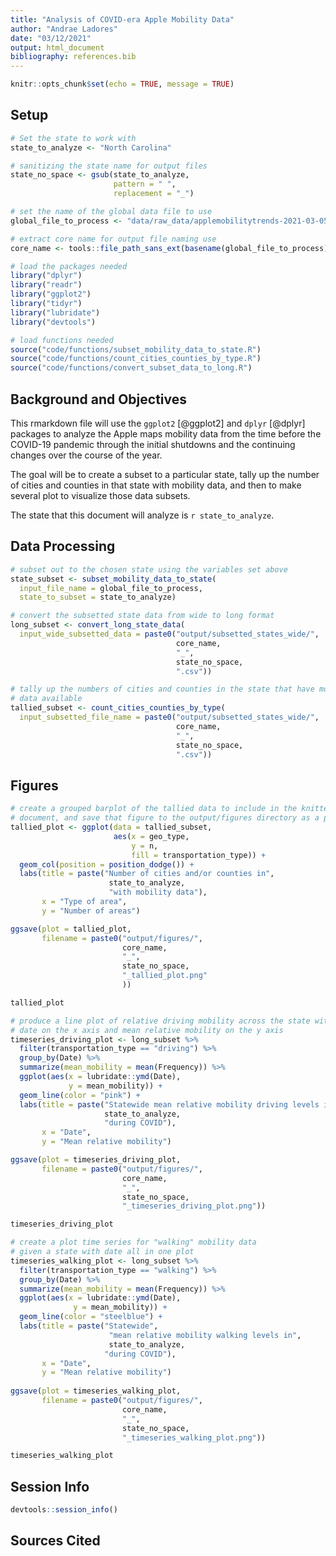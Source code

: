 ```yaml
---
title: "Analysis of COVID-era Apple Mobility Data"
author: "Andrae Ladores"
date: "03/12/2021"
output: html_document
bibliography: references.bib
---
```


```r
knitr::opts_chunk$set(echo = TRUE, message = TRUE)
```

## Setup

```r
# Set the state to work with
state_to_analyze <- "North Carolina"

# sanitizing the state name for output files
state_no_space <- gsub(state_to_analyze,
                       pattern = " ",
                       replacement = "_")

# set the name of the global data file to use
global_file_to_process <- "data/raw_data/applemobilitytrends-2021-03-05.csv"

# extract core name for output file naming use
core_name <- tools::file_path_sans_ext(basename(global_file_to_process))
```

```r
# load the packages needed
library("dplyr")
library("readr")
library("ggplot2")
library("tidyr")
library("lubridate")
library("devtools")

# load functions needed
source("code/functions/subset_mobility_data_to_state.R")
source("code/functions/count_cities_counties_by_type.R")
source("code/functions/convert_subset_data_to_long.R")
```

## Background and Objectives 

This rmarkdown file will use the `ggplot2` [@ggplot2] and `dplyr` [@dplyr] packages
to analyze the Apple maps mobility data from the time before the COVID-19 pandemic
through the initial shutdowns and the continuing changes over the course of the year. 

The goal will be to create a subset to a particular state, tally up the number of 
cities and counties in that state with mobility data, and then to make several plot to visualize those data subsets.

The state that this document will analyze is `r state_to_analyze`.

## Data Processing

```r
# subset out to the chosen state using the variables set above
state_subset <- subset_mobility_data_to_state(
  input_file_name = global_file_to_process,
  state_to_subset = state_to_analyze)
```

```r
# convert the subsetted state data from wide to long format
long_subset <- convert_long_state_data(
  input_wide_subsetted_data = paste0("output/subsetted_states_wide/",
                                     core_name,
                                     "_",
                                     state_no_space,
                                     ".csv"))

```
```r
# tally up the numbers of cities and counties in the state that have mobility
# data available
tallied_subset <- count_cities_counties_by_type(
  input_subsetted_file_name = paste0("output/subsetted_states_wide/",
                                     core_name,
                                     "_",
                                     state_no_space,
                                     ".csv"))
```

## Figures

```r
# create a grouped barplot of the tallied data to include in the knitted
# document, and save that figure to the output/figures directory as a png
tallied_plot <- ggplot(data = tallied_subset,
                       aes(x = geo_type,
                           y = n,
                           fill = transportation_type)) +
  geom_col(position = position_dodge()) +
  labs(title = paste("Number of cities and/or counties in",
                      state_to_analyze,
                      "with mobility data"),
       x = "Type of area",
       y = "Number of areas")

ggsave(plot = tallied_plot,
       filename = paste0("output/figures/",
                         core_name,
                         "_",
                         state_no_space,
                         "_tallied_plot.png"
                         ))

tallied_plot
```

```r
# produce a line plot of relative driving mobility across the state with
# date on the x axis and mean relative mobility on the y axis
timeseries_driving_plot <- long_subset %>%
  filter(transportation_type == "driving") %>%
  group_by(Date) %>%
  summarize(mean_mobility = mean(Frequency)) %>%
  ggplot(aes(x = lubridate::ymd(Date),
             y = mean_mobility)) +
  geom_line(color = "pink") +
  labs(title = paste("Statewide mean relative mobility driving levels in",
                     state_to_analyze,
                     "during COVID"),
       x = "Date",
       y = "Mean relative mobility")

ggsave(plot = timeseries_driving_plot,
       filename = paste0("output/figures/",
                         core_name,
                         "_",
                         state_no_space,
                         "_timeseries_driving_plot.png"))

timeseries_driving_plot
```

```r
# create a plot time series for "walking" mobility data
# given a state with date all in one plot
timeseries_walking_plot <- long_subset %>%
  filter(transportation_type == "walking") %>%
  group_by(Date) %>%
  summarize(mean_mobility = mean(Frequency)) %>%
  ggplot(aes(x = lubridate::ymd(Date),
              y = mean_mobility)) +
  geom_line(color = "steelblue") +
  labs(title = paste("Statewide",
                      "mean relative mobility walking levels in",
                      state_to_analyze,
                     "during COVID"),
       x = "Date",
       y = "Mean relative mobility")
       
ggsave(plot = timeseries_walking_plot,
       filename = paste0("output/figures/",
                         core_name,
                         "_",
                         state_no_space,
                         "_timeseries_walking_plot.png"))

timeseries_walking_plot
```


## Session Info

```r
devtools::session_info()
```


## Sources Cited


